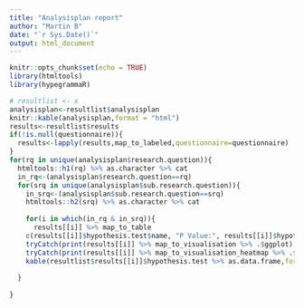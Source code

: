 ```yaml
---
title: "Analysisplan report"
author: "Martin B"
date: "`r Sys.Date()`"
output: html_document
---
```



```r
knitr::opts_chunk$set(echo = TRUE)
library(htmltools)
library(hypegrammaR)

```


```r
# resultlist <- x
analysisplan<-resultlist$analysisplan
knitr::kable(analysisplan,format = "html")
results<-resultlist$results
if(!is.null(questionnaire)){
  results<-lapply(results,map_to_labeled,questionnaire=questionnaire)
}
for(rq in unique(analysisplan$research.question)){
  htmltools::h1(rq) %>% as.character %>% cat
  in_rq<-(analysisplan$research.question==rq)
  for(srq in unique(analysisplan$sub.research.question)){
    in_srq<-(analysisplan$sub.research.question==srq)
    htmltools::h2(srq) %>% as.character %>% cat
    
    for(i in which(in_rq & in_srq)){
      results[[i]] %>% map_to_table
    c(results[[i]]$hypothesis.test$name, "P Value:", results[[i]]$hypothesis.test$result) %>% cat
    tryCatch(print(results[[i]] %>% map_to_visualisation %>% .$ggplot), error=function(e) print("Cant supply discrete values to a heatmap"))
    tryCatch(print(results[[i]] %>% map_to_visualisation_heatmap %>% .$ggplot),error=function(e) print("Cant supply discrete values to a heatmap"))
    kable(resultlist$results[[i]]$hypothesis.test %>% as.data.frame,format="html")    }
    
  }
  
}


```


